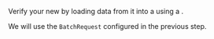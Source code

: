 
Verify your new <TechnicalTag tag="datasource" text="Datasource" /> by loading data from it into a <TechnicalTag tag="validator" text="Validator" /> using a <TechnicalTag tag="batch_request" text="Batch Request" />.

We will use the `BatchRequest` configured in the previous step.

```python name="tests/integration/docusaurus/deployment_patterns/aws_cloud_storage_pandas.py get_validator"
```